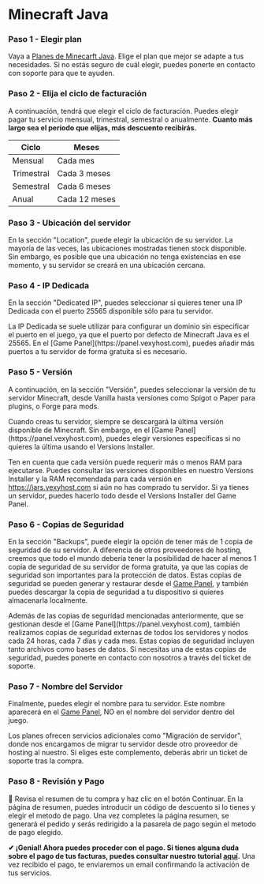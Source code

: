 # Minecraft Java


<Steps>

### Paso 1 - Elegir plan
Vaya a [Planes de Minecarft Java](https://vexyhost.com/minecraft/). Elige el plan que mejor se adapte a tus necesidades. Si no estás seguro de cuál elegir, puedes ponerte en contacto con soporte para que te ayuden.

### Paso 2 - Elija el ciclo de facturación
A continuación, tendrá que elegir el ciclo de facturación. Puedes elegir pagar tu servicio mensual, trimestral, semestral o anualmente. **Cuanto más largo sea el periodo que elijas, más descuento recibirás.**

| Ciclo | Meses |
| ------ | ------ |
| Mensual | Cada mes |
| Trimestral | Cada 3 meses |
| Semestral | Cada 6 meses |
| Anual | Cada 12 meses |

### Paso 3 - Ubicación del servidor
En la sección "Location", puede elegir la ubicación de su servidor. La mayoría de las veces, las ubicaciones mostradas tienen stock disponible. Sin embargo, es posible que una ubicación no tenga existencias en ese momento, y su servidor se creará en una ubicación cercana.

### Paso 4 - IP Dedicada
En la sección "Dedicated IP", puedes seleccionar si quieres tener una IP Dedicada con el puerto 25565 disponible sólo para tu servidor.

<Callout type="info">
La IP Dedicada se suele utilizar para configurar un dominio sin especificar el puerto en el juego, ya que el puerto por defecto de Minecraft Java es el 25565. En el [Game Panel](https://panel.vexyhost.com), puedes añadir más puertos a tu servidor de forma gratuita si es necesario.
</Callout>

### Paso 5 - Versión
A continuación, en la sección "Versión", puedes seleccionar la versión de tu servidor Minecraft, desde Vanilla hasta versiones como Spigot o Paper para plugins, o Forge para mods.

<Callout type="info">
Cuando creas tu servidor, siempre se descargará la última versión disponible de Minecraft. Sin embargo, en el [Game Panel](https://panel.vexyhost.com), puedes elegir versiones específicas si no quieres la última usando el Versions Installer.

Ten en cuenta que cada versión puede requerir más o menos RAM para ejecutarse. Puedes consultar las versiones disponibles en nuestro Versions Installer y la RAM recomendada para cada versión en https://jars.vexyhost.com si aún no has comprado tu servidor. Si ya tienes un servidor, puedes hacerlo todo desde el Versions Installer del Game Panel.
</Callout>

### Paso 6 - Copias de Seguridad
En la sección "Backups", puede elegir la opción de tener más de 1 copia de seguridad de su servidor. A diferencia de otros proveedores de hosting, creemos que todo el mundo debería tener la posibilidad de hacer al menos 1 copia de seguridad de su servidor de forma gratuita, ya que las copias de seguridad son importantes para la protección de datos. Estas copias de seguridad se pueden generar y restaurar desde el [Game Panel](https://panel.vexyhost.com), y también puedes descargar la copia de seguridad a tu dispositivo si quieres almacenarla localmente.

<Callout type="info">
    Además de las copias de seguridad mencionadas anteriormente, que se gestionan desde el [Game Panel](https://panel.vexyhost.com), también realizamos copias de seguridad externas de todos los servidores y nodos cada 24 horas, cada 7 días y cada mes. Estas copias de seguridad incluyen tanto archivos como bases de datos. Si necesitas una de estas copias de seguridad, puedes ponerte en contacto con nosotros a través del ticket de soporte.
</Callout>

### Paso 7 - Nombre del Servidor
Finalmente, puedes elegir el nombre para tu servidor. Este nombre aparecerá en el [Game Panel](https://panel.vexyhost.com), NO en el nombre del servidor dentro del juego.

<Callout type="info">
    Los planes ofrecen servicios adicionales como "Migración de servidor", donde nos encargamos de migrar tu servidor desde otro proveedor de hosting al nuestro. Si eliges este complemento, deberás abrir un ticket de soporte tras la compra.
</Callout>

### Paso 8 - Revisión y Pago
👀 Revisa el resumen de tu compra y haz clic en el botón Continuar. En la página de resumen, puedes introducir un código de descuento si lo tienes y elegir el metodo de pago. Una vez completes la página resumen, se generará el pedido y serás redirigido a la pasarela de pago según el metodo de pago elegido.

</Steps>

**✔ ¡Genial! Ahora puedes proceder con el pago. Si tienes alguna duda sobre el pago de tus facturas, puedes consultar nuestro tutorial [aquí](/payments-country).** Una vez recibido el pago, te enviaremos un email confirmando la activación de tus servicios.
